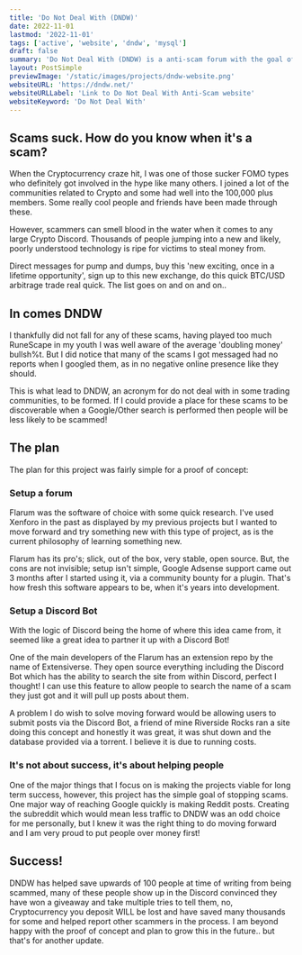 ```yaml
---
title: 'Do Not Deal With (DNDW)'
date: 2022-11-01
lastmod: '2022-11-01'
tags: ['active', 'website', 'dndw', 'mysql']
draft: false
summary: 'Do Not Deal With (DNDW) is a anti-scam forum with the goal of bringing awareness and searchability to scams performed on larger platforms globally.'
layout: PostSimple
previewImage: '/static/images/projects/dndw-website.png'
websiteURL: 'https://dndw.net/'
websiteURLLabel: 'Link to Do Not Deal With Anti-Scam website'
websiteKeyword: 'Do Not Deal With'
---
```


## Scams suck. How do you know when it's a scam?

When the Cryptocurrency craze hit, I was one of those sucker FOMO types who definitely got involved in the hype like many others. I joined a lot of the communities related to Crypto and some had well into the 100,000 plus members. Some really cool people and friends have been made through these.

However, scammers can smell blood in the water when it comes to any large Crypto Discord. Thousands of people jumping into a new and likely, poorly understood technology is ripe for victims to steal money from.

Direct messages for pump and dumps, buy this 'new exciting, once in a lifetime opportunity', sign up to this new exchange, do this quick BTC/USD arbitrage trade real quick. The list goes on and on and on..

## In comes DNDW

I thankfully did not fall for any of these scams, having played too much RuneScape in my youth I was well aware of the average 'doubling money' bullsh%t. But I did notice that many of the scams I got messaged had no reports when I googled them, as in no negative online presence like they should.

This is what lead to DNDW, an acronym for do not deal with in some trading communities, to be formed. If I could provide a place for these scams to be discoverable when a Google/Other search is performed then people will be less likely to be scammed!

## The plan

The plan for this project was fairly simple for a proof of concept:

### Setup a forum

Flarum was the software of choice with some quick research. I've used Xenforo in the past as displayed by my previous projects but I wanted to move forward and try something new with this type of project, as is the current philosophy of learning something new.

Flarum has its pro's; slick, out of the box, very stable, open source. But, the cons are not invisible; setup isn't simple, Google Adsense support came out 3 months after I started using it, via a community bounty for a plugin. That's how fresh this software appears to be, when it's years into development.

### Setup a Discord Bot

With the logic of Discord being the home of where this idea came from, it seemed like a great idea to partner it up with a Discord Bot!

One of the main developers of the Flarum has an extension repo by the name of Extensiverse. They open source everything including the Discord Bot which has the ability to search the site from within Discord, perfect I thought! I can use this feature to allow people to search the name of a scam they just got and it will pull up posts about them.

A problem I do wish to solve moving forward would be allowing users to submit posts via the Discord Bot, a friend of mine Riverside Rocks ran a site doing this concept and honestly it was great, it was shut down and the database provided via a torrent. I believe it is due to running costs.

### It's not about success, it's about helping people

One of the major things that I focus on is making the projects viable for long term success, however, this project has the simple goal of stopping scams. One major way of reaching Google quickly is making Reddit posts. Creating the subreddit which would mean less traffic to DNDW was an odd choice for me personally, but I knew it was the right thing to do moving forward and I am very proud to put people over money first!

## Success!

DNDW has helped save upwards of 100 people at time of writing from being scammed, many of these people show up in the Discord convinced they have won a giveaway and take multiple tries to tell them, no, Cryptocurrency you deposit WILL be lost and have saved many thousands for some and helped report other scammers in the process. I am beyond happy with the proof of concept and plan to grow this in the future.. but that's for another update.
